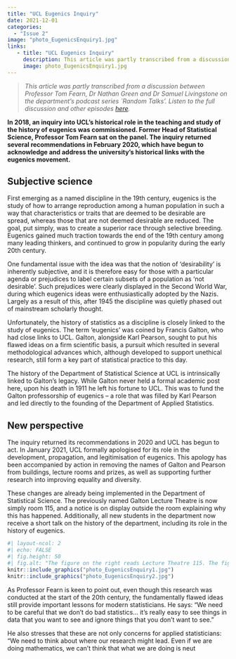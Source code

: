 ```yaml
---
title: "UCL Eugenics Inquiry"
date: 2021-12-01
categories:
  - "Issue 2"
image: "photo_EugenicsEnquiry1.jpg" 
links: 
   - title: "UCL Eugenics Inquiry"
     description: This article was partly transcribed from a discussion between Professor Tom Fearn, Dr Nathan Green and Dr Samuel Livingstone on the department’s podcast series Random Talks.  
     image: photo_EugenicsEnquiry1.jpg
---
```


> *This article was partly transcribed from a discussion between Professor Tom Fearn, Dr Nathan Green and Dr Samuel Livingstone on the department’s podcast series `Random Talks’. Listen to the full discussion and other episodes [here](https://soundcloud.com/uclsound/sets/sample-space?si=75bb6d776bd341c781cb65352cb1c76d).*

**In 2018, an inquiry into UCL’s historical role in the teaching and study of the history of eugenics was commissioned. Former Head of Statistical Science, Professor Tom Fearn sat on the panel. The inquiry returned several recommendations in February 2020, which have begun to acknowledge and address the university’s historical links with the eugenics movement.**

## Subjective science

First emerging as a named discipline in the 19th century, eugenics is the study of how to arrange reproduction among a human population in such a way that characteristics or traits that are deemed to be desirable are spread, whereas those that are not deemed desirable are reduced. The goal, put simply, was to create a superior race through selective breeding. Eugenics gained much traction towards the end of the 19th century among many leading thinkers, and continued to grow in popularity during the early 20th century. 

One fundamental issue with the idea was that the notion of ‘desirability’ is inherently subjective, and it is therefore easy for those with a particular agenda or prejudices to label certain subsets of a population as ‘not desirable’. Such prejudices were clearly displayed in the Second World War, during which eugenics ideas were enthusiastically adopted by the Nazis. Largely as a result of this, after 1945 the discipline was quietly phased out of mainstream scholarly thought.

Unfortunately, the history of statistics as a discipline is closely linked to the study of eugenics. The term ‘eugenics’ was coined by Francis Galton, who had close links to UCL. Galton, alongside Karl Pearson, sought to put his flawed ideas on a firm scientific basis, a pursuit which resulted in several methodological advances which, although developed to support unethical research, still form a key part of statistical practice to this day.

The history of the Department of Statistical Science at UCL is intrinsically linked to Galton’s legacy. While Galton never held a formal academic post here, upon his death in 1911 he left his fortune to UCL. This was to fund the Galton professorship of eugenics – a role that was filled by Karl Pearson and led directly to the founding of the Department of Applied Statistics. 

## New perspective

The inquiry returned its recommendations in 2020 and UCL has begun to act. In January 2021, UCL formally apologised for its role in the development, propagation, and legitimisation of eugenics. This apology has been accompanied by action in removing the names of Galton and Pearson from buildings, lecture rooms and prizes, as well as supporting further research into improving equality and diversity.

These changes are already being implemented in the Department of Statistical Science. The previously named Galton Lecture Theatre is now simply room 115, and a notice is on display outside the room explaining why this has happened. Additionally, all new students in the department now receive a short talk on the history of the department, including its role in the history of eugenics.

```r
#| layout-ncol: 2
#| echo: FALSE
#| fig.height: 50
#| fig.alt: "The figure on the right reads Lecture Theatre 115. The figure on the left reads Galton Lecture Theatre. This lecture theatre was formerly named the Galton Lecture Theatre until 2020. Victorian scientist Sir Francis Galton (1822-1911) coined the term eugenics and endowed UCL with his personal collection and archive along with a bequest for the country's first professorial Chair and Eugenics. Following the recommendations of the inquiry into the History of Eugenics at UCL, UCL decided to de-name the Galton Lecture Theatre in July 2020. This change was a number of actions aimed at acknowledging and addressing the impact of the university's historical links with the eugenics movement."
knitr::include_graphics("photo_EugenicsEnquiry1.jpg")
knitr::include_graphics("photo_EugenicsEnquiry2.jpg")
```

As Professor Fearn is keen to point out, even though this research was conducted at the start of the 20th century, the fundamentally flawed ideas still provide important lessons for modern statisticians. He says: “We need to be careful that we don’t do bad statistics… it’s really easy to see things in data that you want to see and ignore things that you don’t want to see.” 

He also stresses that these are not only concerns for applied statisticians: “We need to think about where our research might lead. Even if we are doing mathematics, we can’t think that what we are doing is neut




